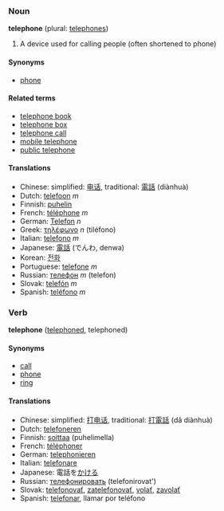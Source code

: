===Noun===
'''telephone''' (plural: [[telephones]])

# A device used for calling people (often shortened to phone)

====Synonyms====
*[[phone]]

====Related terms====
*[[telephone book]]
*[[telephone box]]
*[[telephone call]]
*[[mobile telephone]]
*[[public telephone]]

====Translations====
*Chinese: simplified: [[电话]], traditional: [[電話]] (diànhuà)
*Dutch: [[telefoon]] ''m''
*Finnish: [[puhelin]]
*French: [[téléphone]] ''m''
*German: [[Telefon]] ''n''
*Greek: [[τηλέφωνο]] ''n'' (til&eacute;fono)
*Italian: [[telefono]] ''m''
*Japanese: [[電話]] (でんわ, denwa)
*Korean: [[전화]]
*Portuguese: [[telefone]] ''m''
*Russian: [[телефон]] ''m'' (telefon)
*Slovak: [[telefón#Slovak|telefón]] ''m''
*Spanish: [[teléfono]] ''m''

===Verb===
'''telephone''' ([[telephoned]], telephoned)

====Synonyms====
*[[call]]
*[[phone]]
*[[ring]]

====Translations====
*Chinese: simplified: [[打电话]], traditional: [[打電話]] (dǎ diànhuà)
*Dutch: [[telefoneren]]
*Finnish: [[soittaa]] (puhelimella)
*French: [[téléphoner]]
*German: [[telephonieren]]
*Italian: [[telefonare]]
*Japanese: 電話を[[かける]]
*Russian: [[телефонировать]] (telefonirovat')
*Slovak: [[telefonovať]], [[zatelefonovať]], [[volať]], [[zavolať]]
*Spanish: [[telefonar]], llamar por teléfono